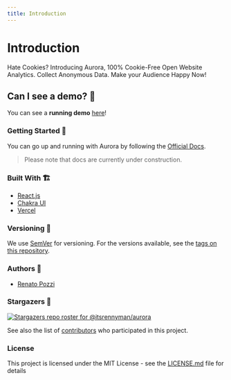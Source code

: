 ```yaml
---
title: Introduction
---
```


# Introduction

Hate Cookies? Introducing Aurora, 100% Cookie-Free Open Website Analytics.
Collect Anonymous Data. Make your Audience Happy Now!

## Can I see a demo? 👀

You can see a **running demo**
[here](https://aurora-app-frontend.vercel.app/websites/cl2re5iw6000809l843fb61jr/s/analytics)!

### Getting Started 🤩

You can go up and running with Aurora by following the
[Official Docs](https://aurora-docs.vercel.app).

> Please note that docs are currently under construction.

### Built With 🏗️

- [React.js](https://reactjs.org/)
- [Chakra UI](https://chakra-ui.com/)
- [Vercel](https://vercel.com/)

### Versioning 🚦

We use [SemVer](http://semver.org/) for versioning. For the versions available,
see the [tags on this repository](https://github.com/itsrennyman/aurora/tags).

### Authors 🙋

- [Renato Pozzi](https://github.com/itsrennyman)

### Stargazers 🌟

[![Stargazers repo roster for @itsrennyman/aurora](https://reporoster.com/stars/itsrennyman/aurora)](https://github.com/itsrennyman/aurora/stargazers)

See also the list of
[contributors](https://github.com/itsrennyman/aurora/contributors) who
participated in this project.

### License

This project is licensed under the MIT License - see the
[LICENSE.md](LICENSE.md) file for details
